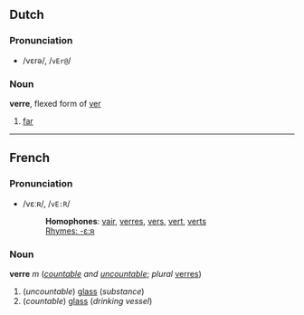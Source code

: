 ==Dutch==

===Pronunciation===
*/vεrə/, /<tt>vEr@</tt>/

===Noun===
'''verre''', flexed form of [[ver]]

#[[far]]

----

==French==
===Pronunciation===
*/vεːʀ/, /<tt>vE:R</tt>/
*:'''Homophones''': [[vair]], [[verres]], [[vers]], [[vert]], [[verts]]
*:[[Rhymes:French:-ε:ʀ|Rhymes: -ε:ʀ]]

===Noun===
'''verre''' ''m'' (''[[countable]] and [[uncountable]]''; ''plural'' [[verres]])
#(''uncountable'') [[glass]] (''substance'')
#(''countable'') [[glass]] (''drinking vessel'')